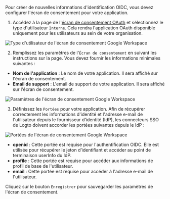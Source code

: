 Pour créer de nouvelles informations d'identification OIDC, vous devez configurer l'écran de consentement pour votre application.

1. Accédez à la page de l'[écran de consentement OAuth](https://console.cloud.google.com/apis/credentials/consent) et sélectionnez le type d'utilisateur `Interne`. Cela rendra l'application OAuth disponible uniquement pour les utilisateurs au sein de votre organisation.

<img
  src="/img/assets/google_workspace_consent_screen_user_type.webp"
  alt="Type d'utilisateur de l'écran de consentement Google Workspace"
/>

2. Remplissez les paramètres de l'`Écran de consentement` en suivant les instructions sur la page. Vous devez fournir les informations minimales suivantes :

- **Nom de l'application** : Le nom de votre application. Il sera affiché sur l'écran de consentement.
- **Email de support** : L'email de support de votre application. Il sera affiché sur l'écran de consentement.

<img
  src="/img/assets/google_workspace_consent_screen_settings.webp"
  alt="Paramètres de l'écran de consentement Google Workspace"
/>

3. Définissez les `Portées` pour votre application. Afin de récupérer correctement les informations d'identité et l'adresse e-mail de l'utilisateur depuis le fournisseur d’identité (IdP), les connecteurs SSO de Logto doivent accorder les portées suivantes depuis le IdP :

<img
  src="/img/assets/google_workspace_consent_screen_scopes.webp"
  alt="Portées de l'écran de consentement Google Workspace"
/>

- **openid** : Cette portée est requise pour l'authentification OIDC. Elle est utilisée pour récupérer le jeton d’identifiant et accéder au point de terminaison userInfo du IdP.
- **profile** : Cette portée est requise pour accéder aux informations de profil de base de l'utilisateur.
- **email** : Cette portée est requise pour accéder à l'adresse e-mail de l'utilisateur.

Cliquez sur le bouton `Enregistrer` pour sauvegarder les paramètres de l'écran de consentement.
